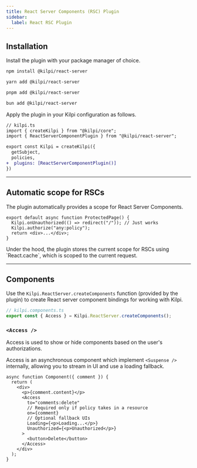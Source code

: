 ```yaml
---
title: React Server Components (RSC) Plugin
sidebar:
  label: React RSC Plugin
---
```


## Installation

Install the plugin with your package manager of choice.

<Tabs syncKey="package-manager">
<Tab label="npm">

```bash
npm install @kilpi/react-server
```

</Tab>

<Tab label="yarn">

```bash
yarn add @kilpi/react-server
```

</Tab>

<Tab label="pnpm">

```bash
pnpm add @kilpi/react-server
```

</Tab>

<Tab label="bun">

```bash
bun add @kilpi/react-server
```

</Tab>
</Tabs>

Apply the plugin in your Kilpi configuration as follows.

```diff lang="ts"
// kilpi.ts
import { createKilpi } from "@kilpi/core";
import { ReactServerComponentPlugin } from "@kilpi/react-server";

export const Kilpi = createKilpi({
  getSubject,
  policies,
+  plugins: [ReactServerComponentPlugin()]
})
```

---

## Automatic scope for RSCs

The plugin automatically provides a scope for React Server Components.

```tsx {2,3}
export default async function ProtectedPage() {
  Kilpi.onUnauthorized(() => redirect("/")); // Just works
  Kilpi.authorize("any:policy");
  return <div>...</div>;
}
```

<Aside>
  Under the hood, the plugin stores the current scope for RSCs using `React.cache`, which is scoped
  to the current request.
</Aside>

---

## Components

Use the `Kilpi.ReactServer.createComponents` function (provided by the plugin) to create React server component bindings for working with Kilpi.

```ts
// kilpi.components.ts
export const { Access } = Kilpi.ReactServer.createComponents();
```

### `<Access />`

Access is used to show or hide components based on the user's authorizations.

Access is an asynchronous component which implement `<Suspense />` internally, allowing you to stream in UI and use a loading fallback.

```tsx
async function Component({ comment }) {
  return (
    <div>
      <p>{comment.content}</p>
      <Access
        to="comments:delete"
        // Required only if policy takes in a resource
        on={comment}
        // Optional fallback UIs
        Loading={<p>Loading...</p>}
        Unauthorized={<p>Unauthorized</p>}
      >
        <button>Delete</button>
      </Access>
    </div>
  );
}
```
